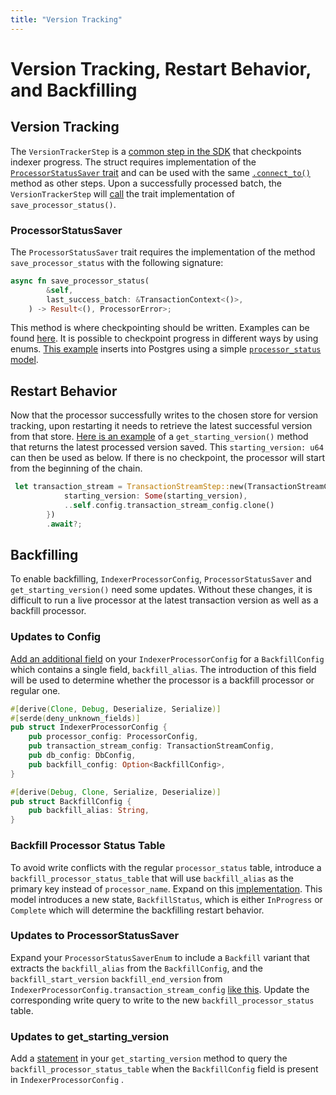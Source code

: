 ```yaml
---
title: "Version Tracking"
---
```


# Version Tracking, Restart Behavior, and Backfilling

## Version Tracking
The `VersionTrackerStep` is a [common step in the SDK](https://github.com/aptos-labs/aptos-indexer-processor-sdk/blob/main/aptos-indexer-processors-sdk/sdk/src/common_steps/version_tracker_step.rs#L29C12-L29C30) that checkpoints indexer progress. The struct requires implementation of the [`ProcessorStatusSaver` trait](https://github.com/aptos-labs/aptos-indexer-processor-sdk/blob/main/aptos-indexer-processors-sdk/sdk/src/common_steps/version_tracker_step.rs#L16) and can be used with the same [`.connect_to()`](https://github.com/aptos-labs/aptos-indexer-processors/blob/main/rust/sdk-processor/src/processors/events_processor.rs#L117) method as other steps.  Upon a successfully processed batch, the `VersionTrackerStep` will [call](https://github.com/aptos-labs/aptos-indexer-processor-sdk/blob/main/aptos-indexer-processors-sdk/sdk/src/common_steps/version_tracker_step.rs#L57) the trait implementation of `save_processor_status()`.

### ProcessorStatusSaver
The `ProcessorStatusSaver` trait requires the implementation of the method `save_processor_status` with the following signature:

```rust
async fn save_processor_status(
        &self,
        last_success_batch: &TransactionContext<()>,
    ) -> Result<(), ProcessorError>;
```
This method is where checkpointing should be written. Examples can be found [here](https://github.com/aptos-labs/aptos-indexer-processors/blob/main/rust/sdk-processor/src/steps/common/processor_status_saver.rs#L23). It is possible to checkpoint progress in different ways by using enums. [This example](https://github.com/aptos-labs/aptos-indexer-processors/blob/main/rust/sdk-processor/src/steps/common/processor_status_saver.rs#L131) inserts into Postgres using a simple [`processor_status` model](https://github.com/aptos-labs/aptos-indexer-processors/blob/main/rust/processor/src/db/postgres/models/processor_status.rs). 


## Restart Behavior 
Now that the processor successfully writes to the chosen store for version tracking, upon restarting it needs to retrieve the latest successful version from that store. [Here is an example](https://github.com/aptos-labs/aptos-indexer-processors/blob/29f4e9c2266db11cbec2177c17fc210d4c687d32/rust/sdk-processor/src/utils/starting_version.rs#L26) of a `get_starting_version()` method that returns the latest processed version saved. This `starting_version: u64` can then be used as below. If there is no checkpoint, the processor will start from the beginning of the chain.

```rust
 let transaction_stream = TransactionStreamStep::new(TransactionStreamConfig {
            starting_version: Some(starting_version),
            ..self.config.transaction_stream_config.clone()
        })
        .await?;
```


## Backfilling
To enable backfilling, `IndexerProcessorConfig`, `ProcessorStatusSaver` and `get_starting_version()` need some updates. Without these changes, it is difficult to run a live processor at the latest transaction version as well as a backfill processor. 

### Updates to Config
[Add an additional field](https://github.com/aptos-labs/aptos-indexer-processors/blob/main/rust/sdk-processor/src/config/indexer_processor_config.rs#L44) on your `IndexerProcessorConfig` for a `BackfillConfig` which contains a single field, `backfill_alias`. The introduction of this field will be used to determine whether the processor is a backfill processor or regular one.

```rust
#[derive(Clone, Debug, Deserialize, Serialize)]
#[serde(deny_unknown_fields)]
pub struct IndexerProcessorConfig {
    pub processor_config: ProcessorConfig,
    pub transaction_stream_config: TransactionStreamConfig,
    pub db_config: DbConfig,
    pub backfill_config: Option<BackfillConfig>,
}

#[derive(Debug, Clone, Serialize, Deserialize)]
pub struct BackfillConfig {
    pub backfill_alias: String,
}
```

### Backfill Processor Status Table
To avoid write conflicts with the regular `processor_status` table, introduce a `backfill_processor_status_table` that will use `backfill_alias` as the primary key instead of `processor_name`. Expand on this [implementation](https://github.com/aptos-labs/aptos-indexer-processors/blob/main/rust/sdk-processor/src/db/common/models/backfill_processor_status.rs). This model introduces a new state, `BackfillStatus`, which is either `InProgress` or `Complete` which will determine the backfilling restart behavior.

### Updates to ProcessorStatusSaver
Expand your `ProcessorStatusSaverEnum` to include a `Backfill` variant that extracts the `backfill_alias` from the `BackfillConfig`, and the `backfill_start_version` `backfill_end_version` from `IndexerProcessorConfig.transaction_stream_config` [like this](https://github.com/aptos-labs/aptos-indexer-processors/blob/main/rust/sdk-processor/src/steps/common/processor_status_saver.rs#L27). Update the corresponding write query to write to the new `backfill_processor_status` table.

### Updates to get_starting_version
Add a [statement](https://github.com/aptos-labs/aptos-indexer-processors/blob/main/rust/sdk-processor/src/utils/starting_version.rs#L143) in your `get_starting_version` method to query the `backfill_processor_status_table` when the `BackfillConfig` field is present in `IndexerProcessorConfig` .

